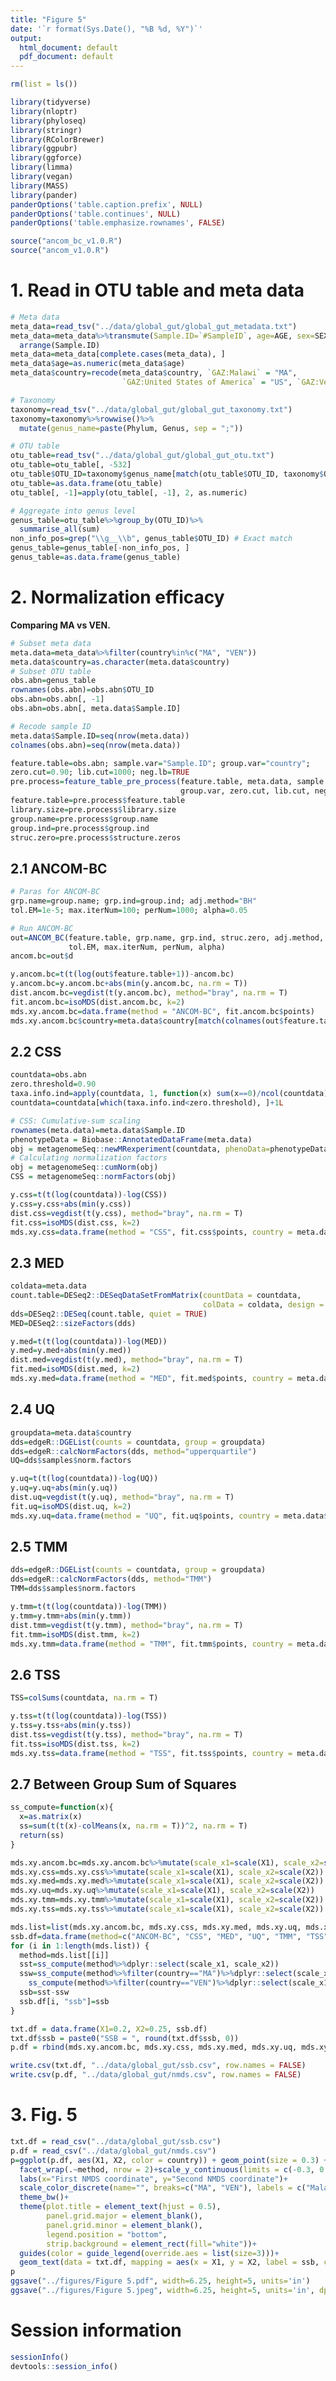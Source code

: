 ```yaml
---
title: "Figure 5"
date: '`r format(Sys.Date(), "%B %d, %Y")`'
output:
  html_document: default
  pdf_document: default
---
```


```r
rm(list = ls())

library(tidyverse)
library(nloptr)
library(phyloseq)
library(stringr)
library(RColorBrewer)
library(ggpubr)
library(ggforce)
library(limma)
library(vegan)
library(MASS)
library(pander)
panderOptions('table.caption.prefix', NULL)
panderOptions('table.continues', NULL)
panderOptions('table.emphasize.rownames', FALSE)

source("ancom_bc_v1.0.R")
source("ancom_v1.0.R")
```

# 1. Read in OTU table and meta data

```r
# Meta data
meta_data=read_tsv("../data/global_gut/global_gut_metadata.txt")
meta_data=meta_data%>%transmute(Sample.ID=`#SampleID`, age=AGE, sex=SEX, country=COUNTRY)%>%
  arrange(Sample.ID)
meta_data=meta_data[complete.cases(meta_data), ]
meta_data$age=as.numeric(meta_data$age)
meta_data$country=recode(meta_data$country, `GAZ:Malawi` = "MA", 
                         `GAZ:United States of America` = "US", `GAZ:Venezuela` = "VEN")

# Taxonomy
taxonomy=read_tsv("../data/global_gut/global_gut_taxonomy.txt")
taxonomy=taxonomy%>%rowwise()%>%
  mutate(genus_name=paste(Phylum, Genus, sep = ";"))

# OTU table
otu_table=read_tsv("../data/global_gut/global_gut_otu.txt")
otu_table=otu_table[, -532]
otu_table$OTU_ID=taxonomy$genus_name[match(otu_table$OTU_ID, taxonomy$OTU_ID)]
otu_table=as.data.frame(otu_table)
otu_table[, -1]=apply(otu_table[, -1], 2, as.numeric)

# Aggregate into genus level
genus_table=otu_table%>%group_by(OTU_ID)%>%
  summarise_all(sum)
non_info_pos=grep("\\g__\\b", genus_table$OTU_ID) # Exact match
genus_table=genus_table[-non_info_pos, ]
genus_table=as.data.frame(genus_table)
```

# 2. Normalization efficacy

**Comparing MA vs VEN.**

```r
# Subset meta data
meta.data=meta_data%>%filter(country%in%c("MA", "VEN"))
meta.data$country=as.character(meta.data$country)
# Subset OTU table
obs.abn=genus_table
rownames(obs.abn)=obs.abn$OTU_ID
obs.abn=obs.abn[, -1]
obs.abn=obs.abn[, meta.data$Sample.ID]

# Recode sample ID
meta.data$Sample.ID=seq(nrow(meta.data))
colnames(obs.abn)=seq(nrow(meta.data))

feature.table=obs.abn; sample.var="Sample.ID"; group.var="country"; 
zero.cut=0.90; lib.cut=1000; neg.lb=TRUE
pre.process=feature_table_pre_process(feature.table, meta.data, sample.var, 
                                      group.var, zero.cut, lib.cut, neg.lb)
feature.table=pre.process$feature.table
library.size=pre.process$library.size
group.name=pre.process$group.name
group.ind=pre.process$group.ind
struc.zero=pre.process$structure.zeros
```

## 2.1 ANCOM-BC

```r
# Paras for ANCOM-BC
grp.name=group.name; grp.ind=group.ind; adj.method="BH"
tol.EM=1e-5; max.iterNum=100; perNum=1000; alpha=0.05

# Run ANCOM-BC
out=ANCOM_BC(feature.table, grp.name, grp.ind, struc.zero, adj.method, 
             tol.EM, max.iterNum, perNum, alpha)
ancom.bc=out$d

y.ancom.bc=t(t(log(out$feature.table+1))-ancom.bc)
y.ancom.bc=y.ancom.bc+abs(min(y.ancom.bc, na.rm = T))
dist.ancom.bc=vegdist(t(y.ancom.bc), method="bray", na.rm = T) 
fit.ancom.bc=isoMDS(dist.ancom.bc, k=2)
mds.xy.ancom.bc=data.frame(method = "ANCOM-BC", fit.ancom.bc$points)
mds.xy.ancom.bc$country=meta.data$country[match(colnames(out$feature.table), meta.data$Sample.ID)]
```

## 2.2 CSS

```r
countdata=obs.abn
zero.threshold=0.90
taxa.info.ind=apply(countdata, 1, function(x) sum(x==0)/ncol(countdata))
countdata=countdata[which(taxa.info.ind<zero.threshold), ]+1L

# CSS: Cumulative-sum scaling
rownames(meta.data)=meta.data$Sample.ID
phenotypeData = Biobase::AnnotatedDataFrame(meta.data)
obj = metagenomeSeq::newMRexperiment(countdata, phenoData=phenotypeData, featureData=NULL)
# Calculating normalization factors
obj = metagenomeSeq::cumNorm(obj)
CSS = metagenomeSeq::normFactors(obj)

y.css=t(t(log(countdata))-log(CSS))
y.css=y.css+abs(min(y.css))
dist.css=vegdist(t(y.css), method="bray", na.rm = T) 
fit.css=isoMDS(dist.css, k=2)
mds.xy.css=data.frame(method = "CSS", fit.css$points, country = meta.data$country)
```

## 2.3 MED

```r
coldata=meta.data
count.table=DESeq2::DESeqDataSetFromMatrix(countData = countdata, 
                                           colData = coldata, design = ~ country)
dds=DESeq2::DESeq(count.table, quiet = TRUE)
MED=DESeq2::sizeFactors(dds)

y.med=t(t(log(countdata))-log(MED))
y.med=y.med+abs(min(y.med))
dist.med=vegdist(t(y.med), method="bray", na.rm = T) 
fit.med=isoMDS(dist.med, k=2)
mds.xy.med=data.frame(method = "MED", fit.med$points, country = meta.data$country)
```

## 2.4 UQ

```r
groupdata=meta.data$country
dds=edgeR::DGEList(counts = countdata, group = groupdata)
dds=edgeR::calcNormFactors(dds, method="upperquartile")
UQ=dds$samples$norm.factors

y.uq=t(t(log(countdata))-log(UQ))
y.uq=y.uq+abs(min(y.uq))
dist.uq=vegdist(t(y.uq), method="bray", na.rm = T) 
fit.uq=isoMDS(dist.uq, k=2)
mds.xy.uq=data.frame(method = "UQ", fit.uq$points, country = meta.data$country)
```

## 2.5 TMM

```r
dds=edgeR::DGEList(counts = countdata, group = groupdata)
dds=edgeR::calcNormFactors(dds, method="TMM")
TMM=dds$samples$norm.factors

y.tmm=t(t(log(countdata))-log(TMM))
y.tmm=y.tmm+abs(min(y.tmm))
dist.tmm=vegdist(t(y.tmm), method="bray", na.rm = T) 
fit.tmm=isoMDS(dist.tmm, k=2)
mds.xy.tmm=data.frame(method = "TMM", fit.tmm$points, country = meta.data$country)
```

## 2.6 TSS

```r
TSS=colSums(countdata, na.rm = T)

y.tss=t(t(log(countdata))-log(TSS))
y.tss=y.tss+abs(min(y.tss))
dist.tss=vegdist(t(y.tss), method="bray", na.rm = T) 
fit.tss=isoMDS(dist.tss, k=2)
mds.xy.tss=data.frame(method = "TSS", fit.tss$points, country = meta.data$country)
```

## 2.7 Between Group Sum of Squares

```r
ss_compute=function(x){
  x=as.matrix(x)
  ss=sum(t(t(x)-colMeans(x, na.rm = T))^2, na.rm = T)
  return(ss)
}

mds.xy.ancom.bc=mds.xy.ancom.bc%>%mutate(scale_x1=scale(X1), scale_x2=scale(X2))
mds.xy.css=mds.xy.css%>%mutate(scale_x1=scale(X1), scale_x2=scale(X2))
mds.xy.med=mds.xy.med%>%mutate(scale_x1=scale(X1), scale_x2=scale(X2))
mds.xy.uq=mds.xy.uq%>%mutate(scale_x1=scale(X1), scale_x2=scale(X2))
mds.xy.tmm=mds.xy.tmm%>%mutate(scale_x1=scale(X1), scale_x2=scale(X2))
mds.xy.tss=mds.xy.tss%>%mutate(scale_x1=scale(X1), scale_x2=scale(X2))

mds.list=list(mds.xy.ancom.bc, mds.xy.css, mds.xy.med, mds.xy.uq, mds.xy.tmm, mds.xy.tss)
ssb.df=data.frame(method=c("ANCOM-BC", "CSS", "MED", "UQ", "TMM", "TSS"), ssb = NA)
for (i in 1:length(mds.list)) {
  method=mds.list[[i]]
  sst=ss_compute(method%>%dplyr::select(scale_x1, scale_x2))
  ssw=ss_compute(method%>%filter(country=="MA")%>%dplyr::select(scale_x1, scale_x2))+
    ss_compute(method%>%filter(country=="VEN")%>%dplyr::select(scale_x1, scale_x2))
  ssb=sst-ssw
  ssb.df[i, "ssb"]=ssb
}

txt.df = data.frame(X1=0.2, X2=0.25, ssb.df)
txt.df$ssb = paste0("SSB = ", round(txt.df$ssb, 0))
p.df = rbind(mds.xy.ancom.bc, mds.xy.css, mds.xy.med, mds.xy.uq, mds.xy.tmm, mds.xy.tss)

write.csv(txt.df, "../data/global_gut/ssb.csv", row.names = FALSE)
write.csv(p.df, "../data/global_gut/nmds.csv", row.names = FALSE)
```

# 3. Fig. 5

```r
txt.df = read_csv("../data/global_gut/ssb.csv")
p.df = read_csv("../data/global_gut/nmds.csv")
p=ggplot(p.df, aes(X1, X2, color = country)) + geom_point(size = 0.3) + 
  facet_wrap(.~method, nrow = 2)+scale_y_continuous(limits = c(-0.3, 0.3))+
  labs(x="First NMDS coordinate", y="Second NMDS coordinate")+
  scale_color_discrete(name="", breaks=c("MA", "VEN"), labels = c("Malawi", "Venezuela"))+
  theme_bw()+
  theme(plot.title = element_text(hjust = 0.5),
        panel.grid.major = element_blank(),
        panel.grid.minor = element_blank(),
        legend.position = "bottom",
        strip.background = element_rect(fill="white"))+
  guides(color = guide_legend(override.aes = list(size=3)))+
  geom_text(data = txt.df, mapping = aes(x = X1, y = X2, label = ssb, color = NULL,group= NULL))
p
ggsave("../figures/Figure 5.pdf", width=6.25, height=5, units='in')
ggsave("../figures/Figure 5.jpeg", width=6.25, height=5, units='in', dpi = 300)
```

# Session information

```r
sessionInfo()
devtools::session_info()
```


